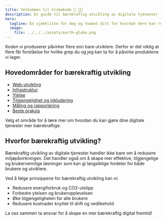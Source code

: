 ```yaml
---
title: Velkommen til klimakode 🌱 👩‍💻
description: En guide til bærekraftig utvikling av digitale tjenester
hero:
  tagline: En sjekkliste for deg og teamet ditt for hvordan dere kan redusere utslippene fra de digitale tjenestene dere lager.
  image:
    file: ../../../assets/earth-globe.png
---
```


Koden vi produserer påvirker flere enn bare utviklere. Derfor er det viktig at flere får forståelse for hvilke grep du og jeg kan ta for å påvirke produktene vi lager.

## Hovedområder for bærekraftig utvikling

- [Web-utvikling](./web-development/static-site-generators)
- [Infrastruktur](./infrastructure/sustainable-cloud-hosting)
- [Ytelse](./performance/reducing-data-transfer)
- [Tilgjengelighet og inkludering](./accessibility)
- [Måling og rapportering](./measuring-reporting/carbon-footprint-calculation)
- [Beste praksis](./best-practices/sustainability-checklist)

Velg et område for å lære mer om hvordan du kan gjøre dine digitale tjenester mer bærekraftige.

## Hvorfor bærekraftig utvikling?

Bærekraftig utvikling av digitale tjenester handler ikke bare om å redusere miljøpåvirkningen. Det handler også om å skape mer effektive, tilgjengelige og brukervennlige løsninger som kan gi langsiktige fordeler for både brukere og utviklere.

Ved å følge prinsippene for bærekraftig utvikling kan vi:

- Redusere energiforbruk og CO2-utslipp
- Forbedre ytelsen og brukeropplevelsen
- Øke tilgjengeligheten for alle brukere
- Redusere kostnader knyttet til drift og vedlikehold

La oss sammen ta ansvar for å skape en mer bærekraftig digital fremtid!
